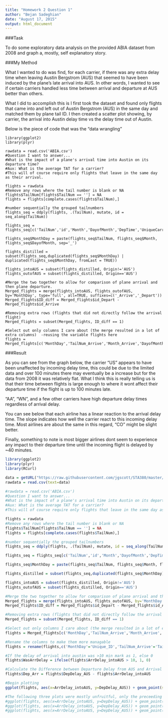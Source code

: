 ```yaml
---
title: "Homework 2 Question 1"
author: "Bejan Sadeghian"
date: "August 17, 2015"
output: html_document
---
```


###Task

To do some exploratory data analysis on the provided ABIA dataset from 2008 and graph a, mostly, self explanatory story.

###My Method

What I wanted to do was find, for each carrier, if there was any extra delay time when leaving Austin Bergstrom (AUS) that seemed to have been induced by the plane's late arrival into AUS. In other words, I wanted to see if certain carriers handled less time between arrival and departure at AUS better than others.

What I did to accomplish this is I first took the dataset and found only flights that came into and left out of Austin Bergstrom (AUS) in the same day and matched them by plane tail ID. I then created a scatter plot showing, by carrier, the arrival into Austin delay time vs the delay time out of Austin. 

Below is the piece of code that was the "data wrangling"

```
library(ggplot2)
library(plyr)

rawdata = read.csv('ABIA.csv')
#Question I want to answer...
#What is the impact of a plane's arrival time into Austin on its departure time? 
#Aux: What is the average TAT for a carrier?
#This will of course require only flights that leave in the same day as their arrival.

flights = rawdata
#Remove any rows where the tail number is blank or NA
flights$TailNum[flights$TailNum == ''] = NA
flights = flights[complete.cases(flights$TailNum),]

#number sequentially the grouped tailnumbers
flights_seq = ddply(flights, .(TailNum), mutate, id = seq_along(TailNum))

flights_seq = flights_seq[c('TailNum','id','Month','DayofMonth','DepTime','UniqueCarrier','ArrDelay','DepDelay','Origin','Dest')]

flights_seq$MonthDay = paste(flights_seq$TailNum, flights_seq$Month, flights_seq$DayofMonth, sep='_')

flights_distilled = subset(flights_seq,duplicated(flights_seq$MonthDay) | duplicated(flights_seq$MonthDay, fromLast = TRUE))

flights_intoAUS = subset(flights_distilled, Origin!='AUS')
flights_outofAUS = subset(flights_distilled, Origin=='AUS')

#Merge the two together to allow for comparison of plane arrival and then plane departure.
Merged_flights = merge(flights_intoAUS, flights_outofAUS, by='MonthDay', type='full', all=TRUE, suffixes=c('_Arrive','_Depart'))
Merged_flights$ID_diff = Merged_flights$id_Depart - Merged_flights$id_Arrive

#Removing extra rows (flights that did not directly follow the arrival flight)
Merged_flights = subset(Merged_flights, ID_diff == 1)

#Select out only columns I care about (the merge resulted in a lot of extra columns)  -reusing the variable flights here
flights = Merged_flights[c('MonthDay','TailNum_Arrive','Month_Arrive','DayofMonth_Arrive','UniqueCarrier_Arrive','ArrDelay_Arrive','DepDelay_Arrive','Origin_Arrive','DepDelay_Depart','Dest_Depart')]

```

###Result

As you can see from the graph below, the carrier "US" appears to have been unaffected by incoming delay time, this could be due to the limited data and over 100 minutes there may eventually be a increase but for the data from 2008 it was relatively flat. What I think this is really telling us is that their time between flights is large enough to where it wont affect their departure time if the flight is up to 100 minutes late. 

"AA", "WN", and a few other carriers have high departure delay times regardless of arrival delay. 

You can see below that each airline has a linear reaction to the arrival delay time. The slope indicates how well the carrier react to this incoming delay time. Most airlines are about the same in this regard, "CO" might be slight better.

Finally, something to note is most bigger airlines dont seem to experience any impact to their departure time until the incoming flight is delayed by ~40 minutes.

```R
library(ggplot2)
library(plyr)
library(RCurl)

data = getURL("https://raw.githubusercontent.com/jgscott/STA380/master/data/ABIA.csv", ssl.verifypeer=0L, followlocation=1L)
rawdata = read.csv(text=data)

#rawdata = read.csv('ABIA.csv')
#Question I want to answer...
#What is the impact of a plane's arrival time into Austin on its departure time? 
#Aux: What is the average TAT for a carrier?
#This will of course require only flights that leave in the same day as their arrival.

flights = rawdata
#Remove any rows where the tail number is blank or NA
flights$TailNum[flights$TailNum == ''] = NA
flights = flights[complete.cases(flights$TailNum),]

#number sequentially the grouped tailnumbers
flights_seq = ddply(flights, .(TailNum), mutate, id = seq_along(TailNum))

flights_seq = flights_seq[c('TailNum','id','Month','DayofMonth','DepTime','UniqueCarrier','ArrDelay','DepDelay','Origin','Dest')]

flights_seq$MonthDay = paste(flights_seq$TailNum, flights_seq$Month, flights_seq$DayofMonth, sep='_')

flights_distilled = subset(flights_seq,duplicated(flights_seq$MonthDay) | duplicated(flights_seq$MonthDay, fromLast = TRUE))

flights_intoAUS = subset(flights_distilled, Origin!='AUS')
flights_outofAUS = subset(flights_distilled, Origin=='AUS')

#Merge the two together to allow for comparison of plane arrival and then plane departure.
Merged_flights = merge(flights_intoAUS, flights_outofAUS, by='MonthDay', type='full', all=TRUE, suffixes=c('_Arrive','_Depart'))
Merged_flights$ID_diff = Merged_flights$id_Depart - Merged_flights$id_Arrive

#Removing extra rows (flights that did not directly follow the arrival flight)
Merged_flights = subset(Merged_flights, ID_diff == 1)

#Select out only columns I care about (the merge resulted in a lot of extra columns)  -reusing the variable flights here
flights = Merged_flights[c('MonthDay','TailNum_Arrive','Month_Arrive','DayofMonth_Arrive','UniqueCarrier_Arrive','ArrDelay_Arrive','DepDelay_Arrive','Origin_Arrive','DepDelay_Depart','Dest_Depart')]

#Rename the columns to make them more managable
flights = rename(flights,c('MonthDay'='Unique_ID','TailNum_Arrive'='TailNum','Month_Arrive'='Month','DayofMonth_Arrive'='DayofMonth','UniqueCarrier_Arrive'='UniqueCarrier','ArrDelay_Arrive'='ArrDelay_intoAUS','DepDelay_Arrive'='DepDelay_origin','Origin_Arrive'='Origin','DepDelay_Depart'='DepDelay_AUS'))

#If the delay of arrival into austin was >10 min mark as 1, else 0
flights$WasArrDelay = ifelse(flights$ArrDelay_intoAUS > 10, 1, 0)

#Calculate the Difference between Departure Delay from AUS and Arrival Delay into AUS
flights$Dep_Arr = flights$DepDelay_AUS - flights$ArrDelay_intoAUS

#Begin plotting
ggplot(flights, aes(x=ArrDelay_intoAUS, y=DepDelay_AUS)) + geom_point(shape = 1, aes(colour=WasArrDelay)) + facet_wrap( ~ UniqueCarrier) +scale_colour_gradientn(colours=c("#D55E00","#0072B2")) + stat_smooth(method="lm", geom="smooth", se=TRUE)

#The following three plots were mostly unfruitful, only the preceeding plot gave useful information in regards to its facet's impact to delay time.
#ggplot(flights, aes(x=ArrDelay_intoAUS, y=DepDelay_AUS)) + geom_point(shape = 1, aes(colour=WasArrDelay)) + facet_wrap( ~ Dest_Depart) +scale_colour_gradientn(colours=c("#D55E00","#0072B2")) + stat_smooth(method="lm", geom="smooth", se=TRUE)
#ggplot(flights, aes(x=ArrDelay_intoAUS, y=DepDelay_AUS)) + geom_point(shape = 1, aes(colour=WasArrDelay)) + facet_wrap( ~ Month) +scale_colour_gradientn(colours=c("#D55E00","#0072B2")) + stat_smooth(method="lm", geom="smooth", se=TRUE)
#ggplot(flights, aes(x=ArrDelay_intoAUS, y=DepDelay_AUS)) + geom_point(shape = 1, aes(colour=WasArrDelay)) + facet_wrap( ~ DayofMonth) +scale_colour_gradientn(colours=c("#D55E00","#0072B2")) + stat_smooth(method="lm", geom="smooth", se=TRUE)

```